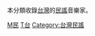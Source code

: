 本分類收錄[[台灣|台灣]]的[[民謠|民謠]]音樂家。

[[Category:台灣各類音樂家|M民]]
[[Category:民謠歌手|T台]]
[[Category:台灣民謠|Category:台灣民謠]]